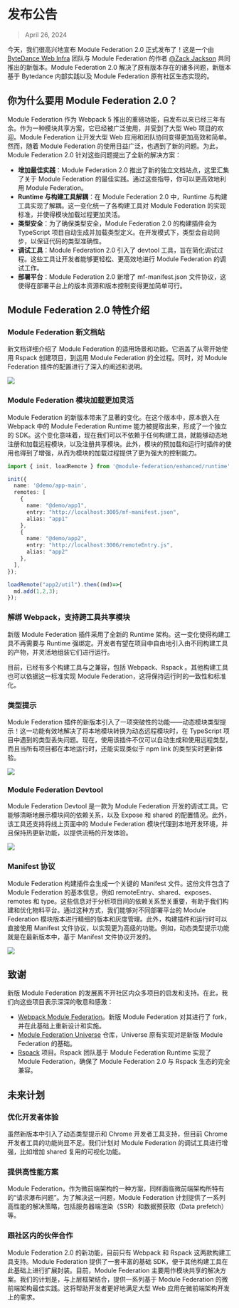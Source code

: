 # 发布公告

> April 26, 2024

今天，我们很高兴地宣布 Module Federation 2.0 正式发布了！这是一个由 [ByteDance Web Infra](https://github.com/web-infra-dev) 团队与 Module Federation 的作者 [@Zack Jackson](https://github.com/ScriptedAlchemy) 共同推出的新版本。Module Federation 2.0 解决了原有版本存在的诸多问题，新版本基于 Bytedance 内部实践以及 Module Federation 原有社区生态实现的。



<AnnouncementVideo customWidthScale={0.5} />


## 你为什么要用 Module Federation 2.0？

Module Federation 作为 Webpack 5 推出的重磅功能，自发布以来已经三年有余。作为一种模块共享方案，它已经被广泛使用，并受到了大型 Web 项目的欢迎。Module Federation 让开发大型 Web 应用和团队协同变得更加高效和简单。然而，随着 Module Federation 的使用日益广泛，也遇到了新的问题。为此，Module Federation 2.0 针对这些问题提出了全新的解决方案：

- **增加最佳实践**：Module Federation 2.0 推出了新的独立文档站点，这里汇集了关于 Module Federation 的最佳实践。通过这些指导，你可以更高效地利用 Module Federation。
- **Runtime 与构建工具解耦**：在 Module Federation 2.0 中，Runtime 与构建工具实现了解耦。这一变化统一了各构建工具对 Module Federation 的实现标准，并使得模块加载过程更加灵活。
- **类型安全**：为了确保类型安全，Module Federation 2.0 的构建插件会为 TypeScript 项目自动生成并加载类型定义。在开发模式下，类型会自动同步，以保证代码的类型准确性。
- **调试工具**：Module Federation 2.0 引入了 devtool 工具，旨在简化调试过程。这些工具让开发者能够更轻松、更高效地进行 Module Federation 的调试工作。
- **部署平台**：Module Federation 2.0 新增了 mf-manifest.json 文件协议，这使得在部署平台上的版本资源和版本控制变得更加简单可行。



## Module Federation 2.0 特性介绍

### Module Federation 新文档站

新文档详细介绍了 Module Federation 的适用场景和功能。它涵盖了从零开始使用 Rspack 创建项目，到运用 Module Federation 的全过程。同时，对 Module Federation 插件的配置进行了深入的阐述和说明。

![](@public/blog/announcement/module-federation-doc.png)

### Module Federation 模块加载更加灵活

Module Federation 的新版本带来了显著的变化。在这个版本中，原本嵌入在 Webpack 中的 Module Federation Runtime 能力被提取出来，形成了一个独立的 SDK。这个变化意味着，现在我们可以不依赖于任何构建工具，就能够动态地注册和加载远程模块，以及注册共享模块。此外，模块的预加载和运行时插件的使用也得到了增强，从而为模块的加载过程提供了更为强大的控制能力。

```ts
import { init, loadRemote } from '@module-federation/enhanced/runtime';

init({
  name: '@demo/app-main',
  remotes: [
    {
      name: "@demo/app1",
      entry: "http://localhost:3005/mf-manifest.json",
      alias: "app1"
    },
    {
      name: "@demo/app2",
      entry: "http://localhost:3006/remoteEntry.js",
      alias: "app2"
    },
  ],
});

loadRemote("app2/util").then((md)=>{
  md.add(1,2,3);
});
```

### 解绑 Webpack，支持跨工具共享模块


新版 Module Federation 插件采用了全新的 Runtime 架构。这一变化使得构建工具不再需要与 Runtime 强绑定。开发者有望在项目中自由地引入由不同构建工具的产物，并灵活地组装它们进行运行。

目前，已经有多个构建工具与之兼容，包括 Webpack、Rspack 。其他构建工具也可以依据这一标准实现 Module Federation，这将保持运行时的一致性和标准化。

### 类型提示

Module Federation 插件的新版本引入了一项突破性的功能——动态模块类型提示！这一功能有效地解决了将本地模块转换为动态远程模块时，在 TypeScript 项目中遇到的类型丢失问题。现在，使用该插件不仅可以自动生成和使用远程类型，而且当所有项目都在本地运行时，还能实现类似于 npm link 的类型实时更新体验。

![](https://module-federation-assest.netlify.app/document/announcement/blog/announcement/demo-type-hint.gif)

### Module Federation Devtool

Module Federation Devtool 是一款为 Module Federation 开发的调试工具。它能够清晰地展示模块间的依赖关系，以及 Expose 和 shared 的配置情况。此外，该工具还支持将线上页面中的 Module Federation 模块代理到本地开发环境，并且保持热更新功能，以提供流畅的开发体验。


![](https://module-federation-assest.netlify.app/document/announcement/blog/announcement/chrome-devtool-display.gif)

### Manifest 协议

Module Federation 构建插件会生成一个关键的 Manifest 文件。这份文件包含了 Module Federation 的基本信息，例如 remoteEntry、shared、exposes、remotes 和 type。这些信息对于分析项目间的依赖关系至关重要，有助于我们构建和优化物料平台。通过这种方式，我们能够对不同部署平台的 Module Federation 模块版本进行精细的版本和灰度管理。此外，构建插件和运行时可以直接使用 Manifest 文件协议，以实现更为高级的功能。例如，动态类型提示功能就是在最新版本中，基于 Manifest 文件协议开发的。


![](https://module-federation-assest.netlify.app/document/announcement/blog/announcement/manifest-file.gif)

## 致谢

新版 Module Federation 的发展离不开社区内众多项目的启发和支持。在此，我们向这些项目表示深深的敬意和感激：

- [Webpack Module Federation](https://webpack.js.org/concepts/module-federation/)。新版 Module Federation 对其进行了 fork，并在此基础上重新设计和实施。
- [Module Federation Universe](https://github.com/module-federation/core) 仓库，Universe 原有实现对是新版 Module Federation 的基础。
- [Rspack](https://github.com/web-infra-dev/rspack) 项目。Rspack 团队基于 Module Federation Runtime 实现了 Module Federation，确保了 Module Federation 2.0 与 Rspack 生态的完全兼容。


## 未来计划

### 优化开发者体验

虽然新版本中引入了动态类型提示和 Chrome 开发者工具支持，但目前 Chrome 开发者工具的功能尚显不足。我们计划对 Module Federation 的调试工具进行增强，比如增加 shared 复用的可视化功能。

### 提供高性能方案

Module Federation，作为微前端架构的一种方案，同样面临微前端架构所特有的“请求瀑布问题”。为了解决这一问题，Module Federation 计划提供了一系列高性能的解决策略，包括服务器端渲染（SSR）和数据预获取（Data prefetch）等。

### 跟社区内的伙伴合作

Module Federation 2.0 的新功能，目前只有 Webpack 和 Rspack 这两款构建工具支持。Module Federation 提供了一套丰富的基础 SDK，便于其他构建工具在此基础上进行扩展封装。目前，Module Federation 主要用作模块共享的解决方案。我们的计划是，与上层框架结合，提供一系列基于 Module Federation 的微前端架构最佳实践。这将帮助开发者更好地满足大型 Web 应用在微前端架构开发上的需求。
